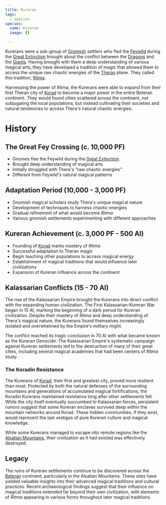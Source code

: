 ```yaml
---
title: Kureran
tags:
  - species
species:
  name: Kureran
  image: {}

---
```


<Stub />

Kurerans were a sub-group of [Gnomish](/world/species/gnomish) settlers who fled the
[Feywild](/world/locations/feywild/) during the
[Great Extinction](/world/events/great-fey-extinction/) brought about the conflict
between the [Dragons](/world/species/dragon) and the [Giants](/world/species/giant). Having
brought with them a deep understanding of various magical arts, they have
developed a tradition of magic that allowed them to access the unique raw
chaotic energies of the [Theran](/world/locations/thera/) plane. They called this
tradition, [Ritma](/world/concepts/ritma/).

Harnessing the power of Ritma, the Kurerans were able to expand from their first
Theran city of [Korad](/world/locations/korad-pass/) to become a major power in the
entire Beteran continent. They would found cities scattered across the
continent, not subjugating the local populations, but instead cultivating their
societies and natural tendencies to access Thera's natural chaotic energies.

# History

## The Great Fey Crossing (c. 10,000 PF)

* Gnomes flee the Feywild during the
  [Great Extinction](/world/events/great-fey-extinction/)
* Brought deep understanding of magical arts
* Initially struggled with Thera's "raw chaotic energies"
* Different from Feywild's natural magical patterns

## Adaptation Period (10,000 - 3,000 PF)

* Gnomish magical scholars study Thera's unique magical nature
* Development of techniques to harness chaotic energies
* Gradual refinement of what would become *Ritma*
* Various gnomish settlements experimenting with different approaches

## Kureran Achievement (c. 3,000 PF - 500 AI)

* Founding of [Korad](/world/locations/korad-pass/) marks mastery of *Ritma*
* Successful adaptation to Theran magic
* Begin teaching other populations to access magical energy
* Establishment of magical traditions that would influence later civilizations
* Expansion of Kureran influence across the continent

## Kalassarian Conflicts (15 - 70 AI)

The rise of the Kalassarian Empire brought the Kurerans into direct conflict
with the expanding human civilization. The First Kalassarian-Kureran War began
in 15 AI, marking the beginning of a dark period for Kureran civilization.
Despite their mastery of *Ritma* and deep understanding of Thera's magical
nature, the Kurerans found themselves increasingly isolated and overwhelmed by
the Empire's military might.

The conflict reached its tragic conclusion in 70 AI with what became known as
the Kureran Genocide. The Kalassarian Empire's systematic campaign against
Kureran settlements led to the destruction of many of their great cities,
including several magical academies that had been centers of *Ritma* study.

### The Koradin Resistance

The Kurerans of [Korad](/world/locations/korad-pass/), their first and greatest city,
proved more resilient than most. Protected by both the natural defenses of the
surrounding mountains and generations of accumulated magical fortifications, the
Koradin Kurerans maintained resistance long after other settlements fell. While
the city itself eventually succumbed to Kalassarian forces, persistent rumors
suggest that some Kureran enclaves survived deep within the mountain networks
around Korad. These hidden communities, if they exist, would represent the last
vestiges of pure Kureran culture and magical knowledge.

While some Kurerans managed to escape into remote regions like the
[Alsatian Mountains](/world/locations/alsatian-mountains/), their civilization as
it had existed was effectively destroyed.

## Legacy

The ruins of Kureran settlements continue to be discovered across the
[Beteran](/world/locations/betera/) continent, particularly in the Alsatian
Mountains. These sites have yielded valuable insights into their advanced
magical traditions and cultural practices. Recent archaeological findings
suggest that their influence on magical traditions extended far beyond their own
civilization, with elements of *Ritma* appearing in various forms throughout
later magical traditions.
